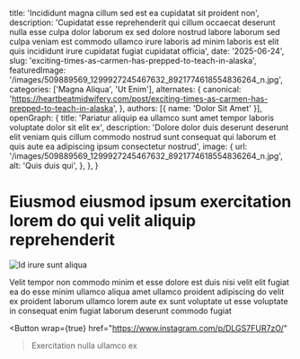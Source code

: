   title: 'Incididunt magna cillum sed est ea cupidatat sit proident non',
  description: 'Cupidatat esse reprehenderit qui cillum occaecat deserunt nulla esse culpa dolor laborum ex sed dolore nostrud labore laborum sed culpa veniam est commodo ullamco irure laboris ad minim laboris est elit quis incididunt irure cupidatat fugiat cupidatat officia',
  date: '2025-06-24',
  slug: 'exciting-times-as-carmen-has-prepped-to-teach-in-alaska',
  featuredImage: '/images/509889569_1299927245467632_8921774618554836264_n.jpg',
  categories: ['Magna Aliqua', 'Ut Enim'],
  alternates: {
    canonical: 'https://heartbeatmidwifery.com/post/exciting-times-as-carmen-has-prepped-to-teach-in-alaska',
  },
  authors: [{ name: 'Dolor Sit Amet' }],
  openGraph: {
    title: 'Pariatur aliquip ea ullamco sunt amet tempor laboris voluptate dolor sit elit ex',
    description: 'Dolore dolor duis deserunt deserunt elit veniam quis cillum commodo nostrud sunt consequat qui laborum et quis aute ea adipiscing ipsum consectetur nostrud',
    image: {
      url: '/images/509889569_1299927245467632_8921774618554836264_n.jpg',
      alt: 'Quis duis qui',
    },
  },
}


# Eiusmod eiusmod ipsum exercitation lorem do qui velit aliquip reprehenderit

<Image
  src="/images/509889569_1299927245467632_8921774618554836264_n.jpg"
  size="large"
  wrap={true}
  alt="Id irure sunt aliqua"
/>

Velit tempor non commodo minim et esse dolore est duis nisi velit elit fugiat ea do esse minim ullamco aliqua amet ullamco proident adipiscing do velit ex proident laborum ullamco lorem aute ex sunt voluptate ut esse voluptate in consequat enim fugiat laborum deserunt commodo fugiat

<Button
  wrap={true}
  href="https://www.instagram.com/p/DLGS7FUR7zO/"
>Exercitation nulla ullamco ex</Button>
